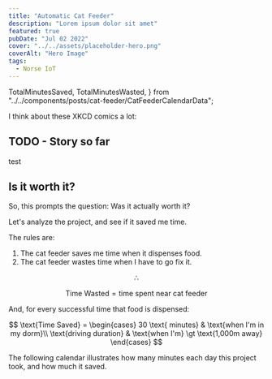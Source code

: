 ```yaml
---
title: "Automatic Cat Feeder"
description: "Lorem ipsum dolor sit amet"
featured: true
pubDate: "Jul 02 2022"
cover: "../../assets/placeholder-hero.png"
coverAlt: "Hero Image"
tags:
  - Norse IoT
---
```


  TotalMinutesSaved,
  TotalMinutesWasted,
} from "../../components/posts/cat-feeder/CatFeederCalendarData";

I think about these XKCD comics a lot:

<div style={{ display: "flex" }}>
  <div style={{ flex: 1 }}>
    <ZoomImage
      imageProps={{
        height: "300",
        width: "300",
        alt: "Don't forget the time you spend finding the chart to look up what you save. And the time spent reading this reminder about the time spent. And the time trying to figure out if either of those actually make sense. Remember, every second counts toward your life total, including these right now.",
        src: "https://imgs.xkcd.com/comics/is_it_worth_the_time.png",
      }}
      attribution="XKCD 1205"
      attributionLink="https://xkcd.com/1205/"
    />
  </div>
  <div style={{ flex: 1 }}>
    <ZoomImage
      imageProps={{
        height: "300",
        width: "300",
        alt: "'Automating' comes from the roots 'auto-' meaning 'self-', and 'mating', meaning 'screwing'",
        src: "https://imgs.xkcd.com/comics/automation.png",
      }}
      attribution="XKCD 1319"
      attributionLink="https://xkcd.com/1319/"
    />
  </div>
</div>

## TODO - Story so far

<QuoteBlock>test</QuoteBlock>

## Is it worth it?

So, this prompts the question: Was it actually worth it?

Let's analyze the project, and see if it saved me time.

The rules are:

1. The cat feeder saves me time when it dispenses food.
1. The cat feeder wastes time when I have to go fix it.

$$
\therefore
$$

$$
\text{Time Wasted} = \text{time spent near cat feeder}
$$

And, for every successful time that food is dispensed:

$$
\text{Time Saved} = \begin{cases}
    30 \text{ minutes} & \text{when I'm in my dorm}\\
    \text{driving duration}                     & \text{when I'm} \gt \text{1,000m away}
\end{cases}
$$

The following calendar illustrates how many minutes each day this project <span class="text-red-400">took</span>, and how much it <span class="text-green-400">saved</span>.

<CatFeederCalendar client:load />

<TotalMinutesWasted />

<TotalMinutesSaved />
